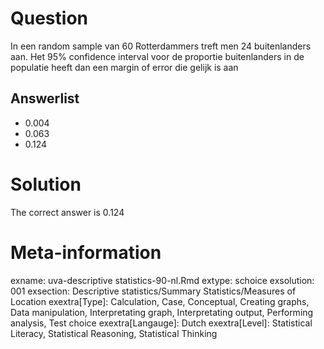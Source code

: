 Question
========

In een random sample van 60 Rotterdammers treft men 24 buitenlanders aan. Het 95% confidence interval voor de proportie buitenlanders in de populatie heeft dan een margin of error die gelijk is aan 

Answerlist
----------
* 0.004
* 0.063
* 0.124

Solution
========

The correct answer is  0.124 

Meta-information
================
exname: uva-descriptive statistics-90-nl.Rmd 
extype: schoice 
exsolution: 001 
exsection: Descriptive statistics/Summary Statistics/Measures of Location
exextra[Type]: Calculation, Case, Conceptual, Creating graphs, Data manipulation, Interpretating graph, Interpretating output, Performing analysis, Test choice 
exextra[Langauge]: Dutch 
exextra[Level]: Statistical Literacy, Statistical Reasoning, Statistical Thinking 

